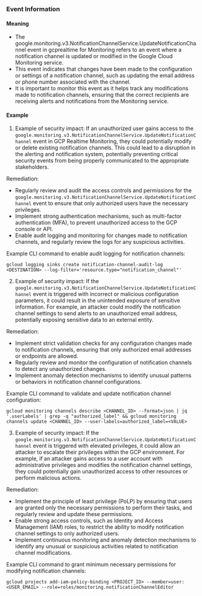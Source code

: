 
### Event Information

#### Meaning

- The google.monitoring.v3.NotificationChannelService.UpdateNotificationChannel event in gcprealtime for Monitoring refers to an event where a notification channel is updated or modified in the Google Cloud Monitoring service.
- This event indicates that changes have been made to the configuration or settings of a notification channel, such as updating the email address or phone number associated with the channel.
- It is important to monitor this event as it helps track any modifications made to notification channels, ensuring that the correct recipients are receiving alerts and notifications from the Monitoring service.

#### Example

1. Example of security impact: If an unauthorized user gains access to the `google.monitoring.v3.NotificationChannelService.UpdateNotificationChannel` event in GCP Realtime Monitoring, they could potentially modify or delete existing notification channels. This could lead to a disruption in the alerting and notification system, potentially preventing critical security events from being properly communicated to the appropriate stakeholders.

Remediation:
- Regularly review and audit the access controls and permissions for the `google.monitoring.v3.NotificationChannelService.UpdateNotificationChannel` event to ensure that only authorized users have the necessary privileges.
- Implement strong authentication mechanisms, such as multi-factor authentication (MFA), to prevent unauthorized access to the GCP console or API.
- Enable audit logging and monitoring for changes made to notification channels, and regularly review the logs for any suspicious activities.

Example CLI command to enable audit logging for notification channels:
```
gcloud logging sinks create notification-channel-audit-log <DESTINATION> --log-filter='resource.type="notification_channel"'
```

2. Example of security impact: If the `google.monitoring.v3.NotificationChannelService.UpdateNotificationChannel` event is triggered with incorrect or malicious configuration parameters, it could result in the unintended exposure of sensitive information. For example, an attacker could modify the notification channel settings to send alerts to an unauthorized email address, potentially exposing sensitive data to an external entity.

Remediation:
- Implement strict validation checks for any configuration changes made to notification channels, ensuring that only authorized email addresses or endpoints are allowed.
- Regularly review and monitor the configuration of notification channels to detect any unauthorized changes.
- Implement anomaly detection mechanisms to identify unusual patterns or behaviors in notification channel configurations.

Example CLI command to validate and update notification channel configuration:
```
gcloud monitoring channels describe <CHANNEL_ID> --format=json | jq '.userLabels' | grep -q "authorized_label" && gcloud monitoring channels update <CHANNEL_ID> --user-labels=authorized_label=<VALUE>
```

3. Example of security impact: If the `google.monitoring.v3.NotificationChannelService.UpdateNotificationChannel` event is triggered with elevated privileges, it could allow an attacker to escalate their privileges within the GCP environment. For example, if an attacker gains access to a user account with administrative privileges and modifies the notification channel settings, they could potentially gain unauthorized access to other resources or perform malicious actions.

Remediation:
- Implement the principle of least privilege (PoLP) by ensuring that users are granted only the necessary permissions to perform their tasks, and regularly review and update these permissions.
- Enable strong access controls, such as Identity and Access Management (IAM) roles, to restrict the ability to modify notification channel settings to only authorized users.
- Implement continuous monitoring and anomaly detection mechanisms to identify any unusual or suspicious activities related to notification channel modifications.

Example CLI command to grant minimum necessary permissions for modifying notification channels:
```
gcloud projects add-iam-policy-binding <PROJECT_ID> --member=user:<USER_EMAIL> --role=roles/monitoring.notificationChannelEditor
```

